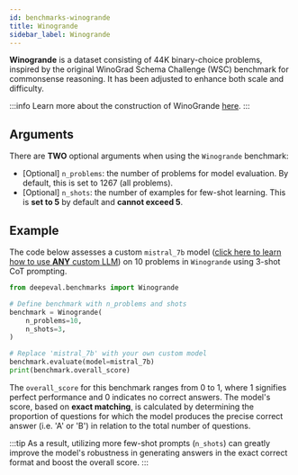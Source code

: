 ```yaml
---
id: benchmarks-winogrande
title: Winogrande
sidebar_label: Winogrande
---
```


<head>
  <link
    rel="canonical"
    href="https://deepeval.com/docs/benchmarks-windogrande"
  />
</head>

**Winogrande** is a dataset consisting of 44K binary-choice problems, inspired by the original WinoGrad Schema Challenge (WSC) benchmark for commonsense reasoning. It has been adjusted to enhance both scale and difficulty.

:::info
Learn more about the construction of WinoGrande [here](https://arxiv.org/pdf/1907.10641).
:::

## Arguments

There are **TWO** optional arguments when using the `Winogrande` benchmark:

- [Optional] `n_problems`: the number of problems for model evaluation. By default, this is set to 1267 (all problems).
- [Optional] `n_shots`: the number of examples for few-shot learning. This is **set to 5** by default and **cannot exceed 5**.

## Example

The code below assesses a custom `mistral_7b` model ([click here to learn how to use **ANY** custom LLM](/docs/benchmarks-introduction#benchmarking-your-llm)) on 10 problems in `Winogrande` using 3-shot CoT prompting.

```python
from deepeval.benchmarks import Winogrande

# Define benchmark with n_problems and shots
benchmark = Winogrande(
    n_problems=10,
    n_shots=3,
)

# Replace 'mistral_7b' with your own custom model
benchmark.evaluate(model=mistral_7b)
print(benchmark.overall_score)
```

The `overall_score` for this benchmark ranges from 0 to 1, where 1 signifies perfect performance and 0 indicates no correct answers. The model's score, based on **exact matching**, is calculated by determining the proportion of questions for which the model produces the precise correct answer (i.e. 'A' or 'B') in relation to the total number of questions.

:::tip
As a result, utilizing more few-shot prompts (`n_shots`) can greatly improve the model's robustness in generating answers in the exact correct format and boost the overall score.
:::
